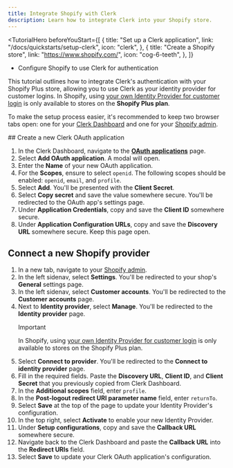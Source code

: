 ```yaml
---
title: Integrate Shopify with Clerk
description: Learn how to integrate Clerk into your Shopify store.
---
```


<TutorialHero
  beforeYouStart={[
        {
            title: "Set up a Clerk application",
            link: "/docs/quickstarts/setup-clerk",
            icon: "clerk",
        },
        {
            title: "Create a Shopify store",
            link: "https://www.shopify.com/",
            icon: "cog-6-teeth",
        },
    ]}
>
  - Configure Shopify to use Clerk for authentication
</TutorialHero>

This tutorial outlines how to integrate Clerk's authentication with your Shopify Plus store, allowing you to use Clerk as your identity provider for customer logins. In Shopify, using [your own Identity Provider for customer login](https://changelog.shopify.com/posts/use-your-own-identity-provider-for-customer-login) is only available to stores on the **Shopify Plus plan**.

To make the setup process easier, it's recommended to keep two browser tabs open: one for your [Clerk Dashboard](https://dashboard.clerk.com/last-active?path=user-authentication/sso-connections) and one for your [Shopify admin](https://admin.shopify.com).

<Steps>
  ## Create a new Clerk OAuth application

  1. In the Clerk Dashboard, navigate to the [**OAuth applications**](https://dashboard.clerk.com/last-active?path=/oauth-applications) page.
  1. Select **Add OAuth application**. A modal will open.
  1. Enter the **Name** of your new OAuth application.
  1. For the **Scopes**, ensure to select `openid`. The following scopes should be enabled: `openid`, `email`, and `profile`.
  1. Select **Add**. You'll be presented with the **Client Secret**.
  1. Select **Copy secret** and save the value somewhere secure. You'll be redirected to the OAuth app's settings page.
  1. Under **Application Credentials**, copy and save the **Client ID** somewhere secure.
  1. Under **Application Configuration URLs**, copy and save the **Discovery URL** somewhere secure. Keep this page open.

  ## Connect a new Shopify provider

  1. In a new tab, navigate to your [Shopify admin](https://admin.shopify.com).
  1. In the left sidenav, select **Settings**. You'll be redirected to your shop's **General** settings page.
  1. In the left sidenav, select **Customer accounts**. You'll be redirected to the **Customer accounts** page.
  1. Next to **Identity provider**, select **Manage**. You'll be redirected to the **Identity provider** page.
     > [!IMPORTANT]
     > In Shopify, using [your own Identity Provider for customer login](https://changelog.shopify.com/posts/use-your-own-identity-provider-for-customer-login) is only available to stores on the Shopify Plus plan.
  1. Select **Connect to provider**. You'll be redirected to the **Connect to identity provider** page.
  1. Fill in the required fields. Paste the **Discovery URL**, **Client ID**, and **Client Secret** that you previously copied from Clerk Dashboard.
  1. In the **Additional scopes** field, enter `profile`.
  1. In the **Post-logout redirect URI parameter name** field, enter `returnTo`.
  1. Select **Save** at the top of the page to update your Identity Provider's configuration.
  1. In the top right, select **Activate** to enable your new Identity Provider.
  1. Under **Setup configurations**, copy and save the **Callback URL** somewhere secure.
  1. Navigate back to the Clerk Dashboard and paste the **Callback URL** into the **Redirect URIs** field.
  1. Select **Save** to update your Clerk OAuth application's configuration.
</Steps>
